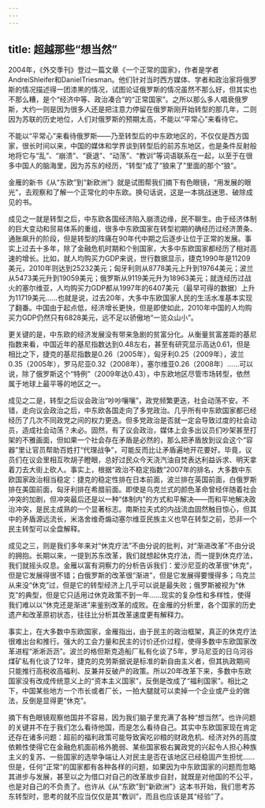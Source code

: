 ```yaml
---
---
---
```

title: 超越那些“想当然”
---







2004年，《外交季刊》登过一篇文章《一个正常的国家》，作者是学者AndreiShleifer和DanielTriesman。他们针对当时西方媒体、学者和政治家将俄罗斯的情况描述得一团漆黑的情况，试图论证俄罗斯的情况虽然不那么好，但其实也不那么糟，是个“经济中等、政治凑合”的“正常国家”。之所以那么多人唱衰俄罗斯，大约一则是因为很多人还是把注意力停留在俄罗斯刚开始转型的那几年，二则因为苏联的历史地位，人们对俄罗斯的预期太高，不能以“平常心”来看待它。

不能以“平常心”来看待俄罗斯——乃至转型后的中东欧地区的，不仅仅是西方国家，很长时间以来，中国的媒体和学界谈到转型后的前苏东地区，也是条件反射般地将它与“乱”、“崩溃”、“衰退”、“动荡”、“教训”等词语联系在一起，以至于在很多中国人的脑海里，因为苏东的经历，“转型”成了“狼来了”里面的那个“狼”。

金雁的新书《从“东欧”到“新欧洲”》就是试图帮我们摘下有色眼镜，“用发展的眼光”，去观察和了解一个正常化的中东欧。换句话说，这是一本挑战迷思、破除成见的书。

成见之一就是转型之后，中东欧各国经济陷入崩溃边缘，民不聊生。由于经济体制的巨大变动和贸易体系的重组，很多中东欧国家在转型初期的确经历过经济萧条、通胀飙升的阶段，但是转型的阵痛在90年代中期之后逐步让位于正常的发展。事实上过去十多年，除了金融危机时期和个别国家，大多中东欧国家都经历了相对高速的增长。比如，就人均购买力GDP来说，世行数据显示，捷克1990年是11209美元，2010年则达到25232美元；匈牙利则从8778美元上升到19764美元；波兰从5473美元升到19059美元；俄罗斯从9119美元升为18963美元；就连经历过战火的塞尔维亚，人均购买力GDP都从1997年的6407美元（最早可得的数据）上升为11719美元……也就是说，过去20年，大多中东欧国家人民的生活水准基本实现了翻番。中国由于起点低，经济增长更快，但是即使如此，2010年中国的人均购买力GDP仍然只有6828美元，远不足以骄傲地“一览众山小”。

更关键的是，中东欧的经济发展没有带来急剧的贫富分化。从衡量贫富差距的基尼指数来看，中国近年的基尼指数达到0.48左右，甚至有研究显示高达0.61，但是相比之下，捷克的基尼指数是0.26（2005年），匈牙利0.25（2009年），波兰0.35（2005年），罗马尼亚0.32（2008年），塞尔维亚0.26（2008年）……可以说，除了俄罗斯这个“特例”（2009年达0.43），中东欧地区尽管市场转型，依然属于地球上最平等的地区之一。

成见之二是，转型之后议会政治“吵吵嚷嚷”，政党频繁更迭，社会动荡不安。不错，走向议会政治之后，中东欧各国走向了多党政治。几乎所有中东欧国家都已经经历了几次不同政党之间的权力更迭。但多党政治是否就一定会导致过度的社会动员，造成社会动荡？未必。固然，有了议会政治，媒体上会多出议员们吵架甚至打架的不雅画面，但如果一个社会存在矛盾是必然的，那么把矛盾放到议会这个“容器”里让官员帮助百姓打“代理战争”，可能反而比让矛盾遍地开花要好。毕竟，议员们在议会里相互吹胡子瞪眼，总好过民众今天浇汽油自焚表达利益诉求、明天拿着刀去大街上砍人。事实上，根据“政治不稳定指数”2007年的排名，大多数中东欧国家政治相当稳定：捷克的稳定性排在日本前面，波兰排在英国前面，白俄罗斯排在美国前面，匈牙利排在希腊前面。即使是乌克兰式的颜色革命曾经伴随着社会冲突的加剧，但冲突最后还是以一种“体制内”的方式和平解决——而和平地解决政治冲突，是民主成熟的一个显著标志。南斯拉夫式的内战流血固然触目惊心，但其中的矛盾源远流长，米洛舍维奇煽动塞尔维亚民族主义也早在转型之前，恐非一个民主转型可以全盘解释。

成见之三，则是我们多年来对“休克疗法”不由分说的批判，对“渐进改革”不由分说的拥抱。长期以来，一提到苏东改革，我们就想起休克疗法，而一提到休克疗法，我们就摇头叹息。金雁以富有洞察力的分析告诉我们：爱沙尼亚的改革很“休克”，但是它发展得很不错；白俄罗斯的改革很“渐进”，但是它发展得要慢得多；乌克兰从来没“休克”过，但是它的转型经济上几乎可以说是最失败；俄罗斯被视为“休克”的典型，但是它只适用过休克政策不到一年……现实的复杂性和多样性，使得我们难以以“休克还是渐进”来鉴别改革的成败。在金雁的分析里，各个国家的历史遗产和改革原初状态，往往比分析其改革速度更有解释力。

事实上，在大多数中东欧国家，金雁指出，由于民主的政治框架，真正的休克疗法很难出台和推行。强大的工会力量和民主的讨价还价过程，使得多数中东欧国家改革进程“淅淅沥沥”。波兰的格但斯克造船厂私有化谈了5年，罗马尼亚的日乌河谷煤矿私有化谈了12年，捷克的克劳斯据说是标准的新自由主义者，但其执政期间只能推行高税收高福利、反兼并反破产的政策。所以20年改革下来，多数中东欧国家没有改成传统意义上的“资本主义国家”，反倒是改成了“福利国家”。相比之下，中国某些地方一个市长或者厂长，一拍大腿就可以卖掉一个企业或产业的做法，反倒是显得更“休克”。

摘下有色眼镜观察他国并不容易，因为我们脑子里充满了各种“想当然”。也许问题的关键并不在于我们怎么看待他国，而是怎么看待自己。其实中东欧国家现在肯定还存在诸多问题：超前的福利政策可能导致寅吃卯粮的财政危机、经济对外的高度依赖性使得它在金融危机面前格外脆弱、某些国家极右翼政党的兴起令人担心种族主义的复苏、一些国家的选举争端让人对民主是否在该地区已经稳固产生担忧……但是，任何“正常”的国家都有各种各样的问题，如果因为中东欧国家的问题而忽略其进步与发展，甚至以之为借口对自己的改革故步自封，就既是对他国的不公平，也是对自己的不负责了。也许从《从“东欧”到“新欧洲”》这本书开始，我们思考苏东转型时，思考的就不应当仅仅是其“教训”，而且也应该是其“经验”了。